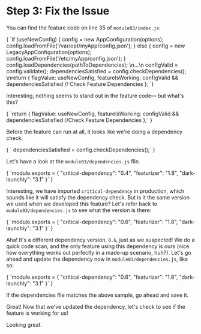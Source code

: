 
# Step 3: Fix the Issue

You can find the feature code on line 35 of `module03/index.js`:

<SyntaxHighlighter showLineNumbers="true" startingLineNumber={33} language="javascript" style={docco}>
{
`if (useNewConfig) {
  config = new AppConfiguration(options);
  config.loadFromFile('/var/opt/myApp/config.json');
} else {
  config = new LegacyAppConfiguration(options);
  config.loadFromFile('/etc/myApp/config.json');
}
config.loadDependencies(pathToDependencies);
\n...\n
configValid = config.validate();
dependenciesSatisfied = config.checkDependencies();
\nreturn {
  flagValue: useNewConfig,
  featureIsWorking: configValid && dependenciesSatisfied // Check Feature Dependencies
};
`}
</SyntaxHighlighter>

Interesting, nothing seems to stand out in the feature code— but what's this?

<SyntaxHighlighter showLineNumbers="true" startingLineNumber={46} language="javascript" style={docco}>
{
`return {
  flagValue: useNewConfig,
  featureIsWorking: configValid && dependenciesSatisfied //Check Feature Dependencies
};`
}
</SyntaxHighlighter>

Before the feature can run at all, it looks like we're doing a dependency check.

<SyntaxHighlighter showLineNumbers="true" startingLineNumber={44} language="javascript" style={docco}>
{
`  dependenciesSatisfied = config.checkDependencies();`
}
</SyntaxHighlighter>

Let's have a look at the `module03/dependencies.js` file.

<SyntaxHighlighter showLineNumbers="true" language="javascript" style={docco}>
{
`module.exports = {
  "critical-dependency": "0.4",
  "featurizer": "1.8",
  "dark-launchly": "3.1"
}`
}
</SyntaxHighlighter>

Interesting, we have imported `critical-dependency` in production, which sounds like it will satisfy the dependency check. But is it the same version we used when we developed this feature? Let's refer back to `module03/dependencies.js` to see what the version is there:

<SyntaxHighlighter showLineNumbers="true" language="javascript" style={docco}>
{
`module.exports = {
  "critical-dependency": "0.6",
  "featurizer": "1.8",
  "dark-launchly": "3.1"
}`
}
</SyntaxHighlighter>

Aha! It's a different dependency version, `0.6`, just as we suspected! We do a quick code scan, and the only feature using this dependency is ours (nice how everything works out perfectly in a made-up scenario, huh?). Let's go ahead and update the dependency now in `module03/dependencies.js`, like so:

<SyntaxHighlighter showLineNumbers="true" language="javascript" style={docco}>
{
`module.exports = {
  "critical-dependency": "0.6",
  "featurizer": "1.8",
  "dark-launchly": "3.1"
}`
}
</SyntaxHighlighter>

If the dependencies file matches the above sample, go ahead and save it.

Great! Now that we've updated the dependency, let's check to see if the feature is working for us!

<BrokenFeatureModule moduleId="4" />

Looking great. 
